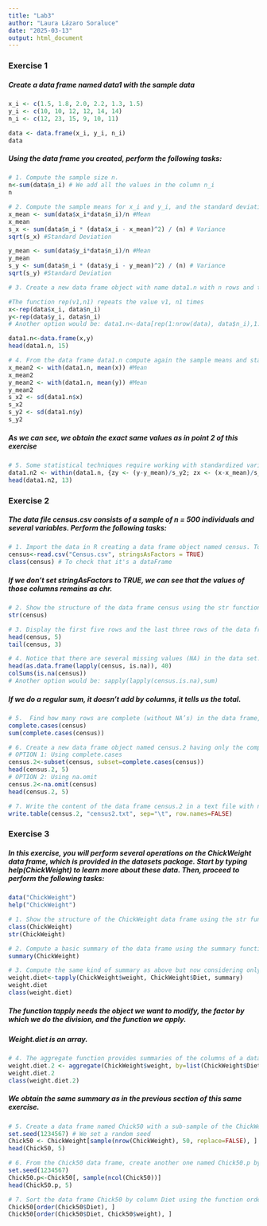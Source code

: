 ```yaml
---
title: "Lab3"
author: "Laura Lázaro Soraluce"
date: "2025-03-13"
output: html_document
---
```


### Exercise 1

##### Create a data frame named data1 with the sample data

```r
x_i <- c(1.5, 1.8, 2.0, 2.2, 1.3, 1.5)
y_i <- c(10, 10, 12, 12, 14, 14)
n_i <- c(12, 23, 15, 9, 10, 11)

data <- data.frame(x_i, y_i, n_i)
data
```

##### Using the data frame you created, perform the following tasks:

```r
# 1. Compute the sample size n. 
n<-sum(data$n_i) # We add all the values in the column n_i
n

# 2. Compute the sample means for x_i and y_i, and the standard deviations, s_x and s_y, of the variables X and Y .
x_mean <- sum(data$x_i*data$n_i)/n #Mean
x_mean
s_x <- sum(data$n_i * (data$x_i - x_mean)^2) / (n) # Variance
sqrt(s_x) #Standard Deviation

y_mean <- sum(data$y_i*data$n_i)/n #Mean
y_mean
s_y <- sum(data$n_i * (data$y_i - y_mean)^2) / (n) # Variance
sqrt(s_y) #Standard Deviation

# 3. Create a new data frame object with name data1.n with n rows and two columns. The rows should correspond to the n individual observations and the columns to the values of the variables. Note that to get this you need to repeat the rows in the previous data frame the number of times indicated by the frequency (ni).

#The function rep(v1,n1) repeats the value v1, n1 times
x<-rep(data$x_i, data$n_i)
y<-rep(data$y_i, data$n_i)
# Another option would be: data1.n<-data[rep(1:nrow(data), data$n_i),1:2]

data1.n<-data.frame(x,y)
head(data1.n, 15)

# 4. From the data frame data1.n compute again the sample means and standard deviations using the mean and sd functions, respectively. You should get the same result you got using the aggregated data above.
x_mean2 <- with(data1.n, mean(x)) #Mean
x_mean2
y_mean2 <- with(data1.n, mean(y)) #Mean
y_mean2
s_x2 <- sd(data1.n$x)
s_x2
s_y2 <- sd(data1.n$y)
s_y2
```

##### As we can see, we obtain the exact same values as in point 2 of this exercise

```r
# 5. Some statistical techniques require working with standardized variables. From observations xi, the standardized values are obtained by the simple transformation zi = (xi − x¯)/sx. Hence, the mean of the standardized values is always zero and the standard deviation is one. Add two new columns at the end of the data frame data1.n with the standardized values of the observations xi and yi , respectively. Do it using the within function
data1.n2 <- within(data1.n, {zy <- (y-y_mean)/s_y2; zx <- (x-x_mean)/s_x2;data1.n})
head(data1.n2, 13)
```

### Exercise 2

##### The data file census.csv consists of a sample of n = 500 individuals and several variables. Perform the following tasks:

```r
# 1. Import the data in R creating a data frame object named census. To do it use read.table or read.csv, the function you think it is more convenient in this case. When importing the data, pay attention to the columns cellsource, travel, getlunch and gender, which should be recorded as factors.
census<-read.csv("Census.csv", stringsAsFactors = TRUE)
class(census) # To check that it's a dataFrame
```

##### If we don't set stringAsFactors to TRUE, we can see that the values of those columns remains as chr.

```r
# 2. Show the structure of the data frame census using the str function
str(census)

# 3. Display the first five rows and the last three rows of the data frame in the console. To do it, use the head and tail functions, respectively.
head(census, 5)
tail(census, 3)

# 4. Notice that there are several missing values (NA) in the data set. Find out how many there are in each column. 
head(as.data.frame(lapply(census, is.na)), 40)
colSums(is.na(census)) 
# Another option would be: sapply(lapply(census.is.na),sum)
```

##### If we do a regular sum, it doesn't add by columns, it tells us the total.

```r
# 5.  Find how many rows are complete (without NA’s) in the data frame, using the complete.cases function. 
complete.cases(census)
sum(complete.cases(census))

# 6. Create a new data frame object named census.2 having only the complete rows in census. You can do it in at least two possible ways: using the complete.cases function, or using the na.omit function.
# OPTION 1: Using complete.cases
census.2<-subset(census, subset=complete.cases(census))
head(census.2, 5)
# OPTION 2: Using na.omit
census.2<-na.omit(census)
head(census.2, 5)

# 7. Write the content of the data frame census.2 in a text file with name census2.txt, using the function write.table. The names of the columns should appear in the first line of the file, individual data should be separated by tabulations (sep='\t'), and it should not print row names.
write.table(census.2, "census2.txt", sep="\t", row.names=FALSE)
```

### Exercise 3

##### In this exercise, you will perform several operations on the ChickWeight data frame, which is provided in the datasets package. Start by typing help(ChickWeight) to learn more about these data. Then, proceed to perform the following tasks:

```r
data("ChickWeight")
help("ChickWeight")

# 1. Show the structure of the ChickWeight data frame using the str function.
class(ChickWeight)
str(ChickWeight)

# 2. Compute a basic summary of the data frame using the summary function.
summary(ChickWeight)

# 3. Compute the same kind of summary as above but now considering only the variable weight, and providing the results for each level of the diet factor (you can use the function tapply). The result should be an object named weight.diet. Find out what type of object weight.diet is.
weight.diet<-tapply(ChickWeight$weight, ChickWeight$Diet, summary)
weight.diet
class(weight.diet)
```

##### The function tapply needs the object we want to modify, the factor by which we do the division, and the function we apply.

##### Weight.diet is an array.

```r
# 4. The aggregate function provides summaries of the columns of a data frame, for the different levels of a given factor. Use this function to obtain the same kind of summary you have computed above. The result should be an object named weight.diet.2. Find out what type of object weight.diet.2 is.
weight.diet.2 <- aggregate(ChickWeight$weight, by=list(ChickWeight$Diet), summary)
weight.diet.2 
class(weight.diet.2)
```

##### We obtain the same summary as in the previous section of this same exercise.

```r
# 5. Create a data frame named Chick50 with a sub-sample of the ChickWeight data frame. It should be obtained by randomly selecting (without replacement) 50 rows.
set.seed(1234567) # We set a random seed
Chick50 <- ChickWeight[sample(nrow(ChickWeight), 50, replace=FALSE), ]
head(Chick50, 5)

# 6. From the Chick50 data frame, create another one named Chick50.p by randomly permuting the columns. 
set.seed(1234567)
Chick50.p<-Chick50[, sample(ncol(Chick50))]
head(Chick50.p, 5)

# 7. Sort the data frame Chick50 by column Diet using the function order. Look at the way this function is dealing with the existing ties in the data. Repeat the task but now breaking the ties with the Weight column.
Chick50[order(Chick50$Diet), ]
Chick50[order(Chick50$Diet, Chick50$weight), ]
```
